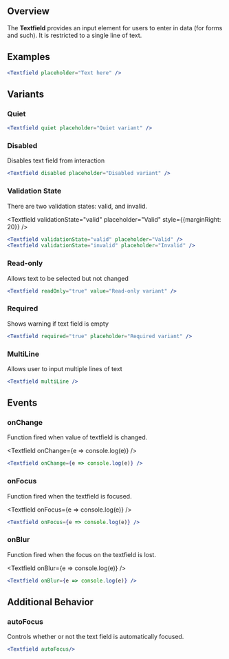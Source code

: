 
## Overview

The **Textfield** provides an input element for users to enter in data (for forms and such). It is restricted to a single line of text.

## Examples

<Textfield placeholder="Text here" />

```jsx
<Textfield placeholder="Text here" />
```

## Variants

### Quiet

<Textfield quiet placeholder="Quiet variant" />

```jsx
<Textfield quiet placeholder="Quiet variant" />
```

### Disabled

Disables text field from interaction

<Textfield disabled placeholder="Disabled variant" />

```jsx
<Textfield disabled placeholder="Disabled variant" />
```

### Validation State

There are two validation states: valid, and invalid.

<Textfield validationState="valid" placeholder="Valid" style={{marginRight: 20}} />
<Textfield validationState="invalid" placeholder="Invalid" />

```jsx
<Textfield validationState="valid" placeholder="Valid" />
<Textfield validationState="invalid" placeholder="Invalid" />
```

### Read-only

Allows text to be selected but not changed

<Textfield readOnly="true" value="Read-only variant" />

```jsx
<Textfield readOnly="true" value="Read-only variant" />
```

### Required

Shows warning if text field is empty

<Textfield required="true" placeholder="Required variant" />

```jsx
<Textfield required="true" placeholder="Required variant" />
```

### MultiLine

Allows user to input multiple lines of text

<Textfield multiLine />

```jsx
<Textfield multiLine />
```

## Events

### onChange

Function fired when value of textfield is changed.

<Textfield onChange={e => console.log(e)} />

```jsx
<Textfield onChange={e => console.log(e)} />
```

### onFocus

Function fired when the textfield is focused.

<Textfield onFocus={e => console.log(e)} />

```jsx
<Textfield onFocus={e => console.log(e)} />
```

### onBlur

Function fired when the focus on the textfield is lost.

<Textfield onBlur={e => console.log(e)} />

```jsx
<Textfield onBlur={e => console.log(e)} />
```

## Additional Behavior

### autoFocus

Controls whether or not the text field is automatically focused.

<Textfield autoFocus/>

```jsx
<Textfield autoFocus/>
```
